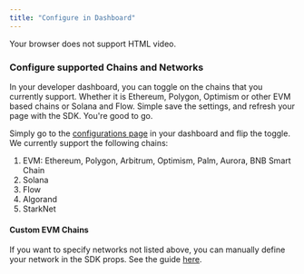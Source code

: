 ```yaml
---
title: "Configure in Dashboard"
---
```


 Your browser does not support HTML video.

### Configure supported Chains and Networks

In your developer dashboard, you can toggle on the chains that you currently support. Whether it is Ethereum, Polygon, Optimism or other EVM based chains or Solana and Flow. Simple save the settings, and refresh your page with the SDK. You're good to go.

Simply go to the [configurations page](https://app.dynamic.xyz/dashboard/configurations) in your dashboard and flip the toggle. We currently support the following chains:

1. EVM: Ethereum, Polygon, Arbitrum, Optimism, Palm, Aurora, BNB Smart Chain
2. Solana
3. Flow
4. Algorand
5. StarkNet

#### Custom EVM Chains

If you want to specify networks not listed above, you can manually define your network in the SDK props. See the guide [here](/v2.0/docs/network-switching).